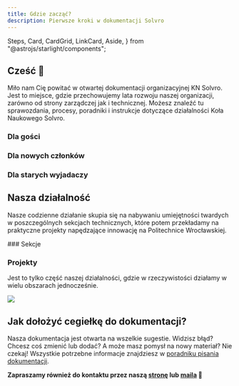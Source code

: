 ```yaml
---
title: Gdzie zacząć?
description: Pierwsze kroki w dokumentacji Solvro
---
```


  Steps,
  Card,
  CardGrid,
  LinkCard,
  Aside,
} from "@astrojs/starlight/components";

## Cześć 👋

Miło nam Cię powitać w otwartej dokumentacji organizacyjnej KN Solvro. Jest to miejsce, gdzie przechowujemy lata rozwoju naszej organizacji, zarówno od strony zarządczej jak i technicznej. Możesz znaleźć tu sprawozdania, procesy, poradniki i instrukcje dotyczące działalności Koła Naukowego Solvro.

### Dla gości

<LinkCard title="Nasza oficjalna strona" href="solvro.pwr.edu.pl" />
<LinkCard title="Strategia KN Solvro" href="/solvro/strategy" />
<LinkCard title="Obecny zarząd" href="/solvro/vii_board" />
<LinkCard title="Historia" href="/solvro/history" />

### Dla nowych członków

<LinkCard title="Jak pracujemy" href="/structure" />
<LinkCard title="Komunikacja" href="/communication" />
<LinkCard title="GitHub" href="/github" />

### Dla starych wyjadaczy

<LinkCard title="Jak pisać dokumentację" href="/how-to-write-docs" />
<LinkCard
  title="Prowadzenie projektów"
  href="/sections/management/prowadzenie-projektów/"
/>

## Nasza działalność

Nasze codzienne działanie skupia się na nabywaniu umiejętności twardych w poszczególnych sekcjach technicznych, które potem przekładamy na praktyczne projekty napędzające innowację na Politechnice Wrocławskiej.

<CardGrid>
### Sekcje

### Projekty

  <LinkCard title="Frontend" href="/sections/frontend/" />
  <LinkCard title="ToPWR" href="/projects/topwr/handbook/" />
</CardGrid>

Jest to tylko część naszej działalności, gdzie w rzeczywistości działamy w wielu obszarach jednocześnie.

![](./../../assets/solvro/what-we-do.png)

## Jak dołożyć cegiełkę do dokumentacji?

Nasza dokumentacja jest otwarta na wszelkie sugestie. Widzisz błąd? Chcesz coś zmienić lub dodać? A może masz pomysł na nowy materiał? Nie czekaj! Wszystkie potrzebne informacje znajdziesz w [poradniku pisania dokumentacji](/how-to-write-docs).

**Zapraszamy również do kontaktu przez naszą [stronę](https://solvro.pwr.edu.pl/contact) lub [maila](mailto:kn.solvro@pwr.edu.pl) 🚀**
